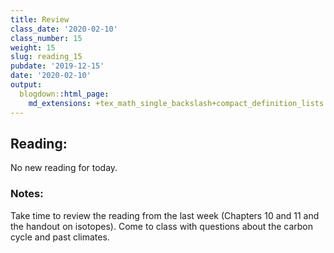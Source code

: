 ```yaml
---
title: Review
class_date: '2020-02-10'
class_number: 15
weight: 15
slug: reading_15
pubdate: '2019-12-15'
date: '2020-02-10'
output:
  blogdown::html_page:
    md_extensions: +tex_math_single_backslash+compact_definition_lists
---
```

## Reading:

No new reading for today.

### Notes:

Take time to review the reading from the last week (Chapters 10 and 11 and the handout on isotopes). Come to class with questions about the carbon cycle and past climates.
